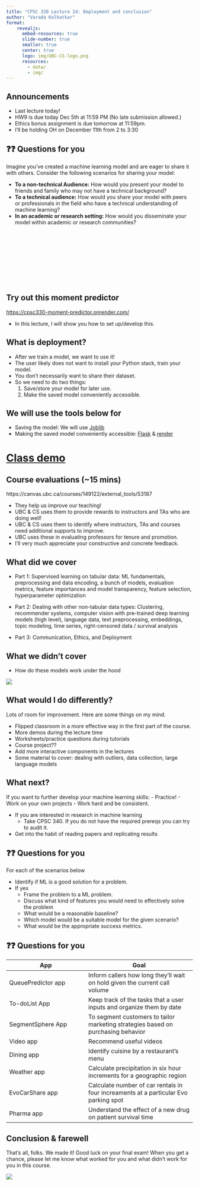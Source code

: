 ```yaml
---
title: "CPSC 330 Lecture 24: Deployment and conclusion"
author: "Varada Kolhatkar"
format: 
    revealjs:
      embed-resources: true
      slide-number: true
      smaller: true
      center: true
      logo: img/UBC-CS-logo.png
      resources:
        - data/
        - img/        
---
```



## Announcements

- Last lecture today! 
- HW9 is due today Dec 5th at 11:59 PM (No late submission allowed.)
- Ethics bonus assignment is due tomorrow at 11:59pm. 
- I'll be holding OH on December 11th from 2 to 3:30


## ❓❓ Questions for you

Imagine you've created a machine learning model and are eager to share it with others. Consider the following scenarios for sharing your model:

- **To a non-technical Audience:** How would you present your model to friends and family who may not have a technical background?
- **To a technical audience:** How would you share your model with peers or professionals in the field who have a technical understanding of machine learning? 
- **In an academic or research setting:** How would you disseminate your model within academic or research communities?
<br><br><br><br><br><br><br><br><br><br>


## Try out this moment predictor

[https://cpsc330-moment-predictor.onrender.com/](https://cpsc330-moment-predictor.onrender.com/)

- In this lecture, I will show you how to set up/develop this. 

## What is deployment? 

- After we train a model, we want to use it!
- The user likely does not want to install your Python stack, train your model.
- You don't necessarily want to share their dataset.
- So we need to do two things:
  1. Save/store your model for later use.
  2. Make the saved model conveniently accessible.

## We will use the tools below for 

- Saving the model: We will use [Joblib](https://joblib.readthedocs.io/) 
- Making the saved model conveniently accessible: [Flask](https://flask.palletsprojects.com/) & [render](https://render.com/) 

# [Class demo](https://github.com/UBC-CS/cpsc330-2024W1/blob/main/lectures/102-Varada-lectures/class_demos/demo_24-Deployment.ipynb) 

## Course evaluations (~15 mins)

https://canvas.ubc.ca/courses/149122/external_tools/53187

- They help us improve our teaching!
- UBC & CS uses them to provide rewards to instructors and TAs who are doing well!
- UBC & CS uses them to identify where instructors, TAs and courses need additional supports to improve.
- UBC uses these in evaluating professors for tenure and promotion.
- I'll very much appreciate your constructive and concrete feedback.  

## What did we cover 
- Part 1: Supervised learning on tabular data: ML fundamentals, preprocessing and data encoding, a bunch of models, evaluation metrics, feature importances and model transparency, feature selection, hyperparameter optimization
 
- Part 2: Dealing with other non-tabular data types: Clustering, recommender systems, computer vision with pre-trained deep learning models (high level), language data, text preprocessing, embeddings, topic modeling, time series, right-censored data / survival analysis

- Part 3: Communication, Ethics, and Deployment

## What we didn't cover 
- How do these models work under the hood 

![](img/modular-ML.png)

## What would I do differently?

Lots of room for improvement. Here are some things on my mind.  

- Flipped classroom in a more effective way in the first part of the course. 
- More demos during the lecture time
- Worksheets/practice questions during tutorials 
- Course project??
- Add more interactive components in the lectures
- Some material to cover: dealing with outliers, data collection, large language models

## What next?

If you want to further develop your machine learning skills:
- Practice!
- Work on your own projects
- Work hard and be consistent.

- If you are interested in research in machine learning
  - Take CPSC 340. If you do not have the required prereqs you can try to audit it.
- Get into the habit of reading papers and replicating results


## ❓❓ Questions for you

For each of the scenarios below 

- Identify if ML is a good solution for a problem.
- If yes
    - Frame the problem to a ML problem.
    - Discuss what kind of features you would need to effectively solve the problem
    - What would be a reasonable baseline? 
    - Which model would be a suitable model for the given scenario? 
    - What would be the appropriate success metrics.


## ❓❓ Questions for you

|     App           | Goal | 
|-------------------|--------------------------|
| QueuePredictor app    |  Inform callers how long they'll wait on hold given the current call volume|
| To-doList App    | Keep track of the tasks that a user inputs and organize them by date | 
| SegmentSphere App | To segment customers to tailor marketing strategies based on purchasing behavior |
| Video app	        | Recommend useful videos|
| Dining app        | Identify cuisine by a restaurant's menu|
| Weather app       | Calculate precipitation in six hour increments for a geographic region  |
| EvoCarShare app   | Calculate number of car rentals in four increaments at a particular Evo parking spot |
| Pharma app| Understand the effect of a new drug on patient survival time |


## Conclusion & farewell

That’s all, folks. We made it! Good luck on your final exam! When you get a chance, please let me know what worked for you and what didn’t work for you in this course.

![](img/eva-congrats.png)